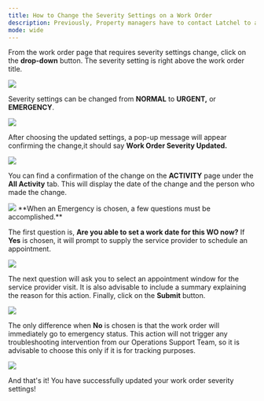 ```yaml
---
title: How to Change the Severity Settings on a Work Order
description: Previously, Property managers have to contact Latchel to adjust the severity settings of a work order, but with the latest improvement, Property managers are now empowered to do it at their own convenience.
mode: wide
---
```


From the work order page that requires severity settings change, click on the **drop-down** button. The severity setting is right above the work order title.

<Frame>
  <img src="/images/rtaImage-291.jpg" />
</Frame>

Severity settings can be changed from **NORMAL** to **URGENT,** or **EMERGENCY**.

<Frame>
  <img src="/images/rtaImage-292.jpg" />
</Frame>

After choosing the updated settings, a pop-up message will appear confirming the change,it should say **Work Order Severity Updated.**

<Frame>
  <img src="/images/rtaImage-293.jpg" />
</Frame>

You can find a confirmation of the change on the **ACTIVITY** page under the **All Activity** tab. This will display the date of the change and the person who made the change.

<Frame>
  <img src="/images/rtaImage-294.jpg" />
</Frame>

<Info>
  **When an Emergency is chosen, a few questions must be accomplished.**
</Info>

The first question is, **Are you able to set a work date for this WO now?** If **Yes** is chosen, it will prompt to supply the service provider to schedule an appointment.

<Frame>
  <img src="/images/rtaImage-295.jpg" />
</Frame>

The next question will ask you to select an appointment window for the service provider visit. It is also advisable to include a summary explaining the reason for this action. Finally, click on the **Submit** button.

<Frame>
  <img src="/images/rtaImage-296.jpg" />
</Frame>

The only difference when **No** is chosen is that the work order will immediately go to emergency status. This action will not trigger any troubleshooting intervention from our Operations Support Team, so it is advisable to choose this only if it is for tracking purposes.

<Frame>
  <img src="/images/rtaImage-297.jpg" />
</Frame>

And that's it! You have successfully updated your work order severity settings!